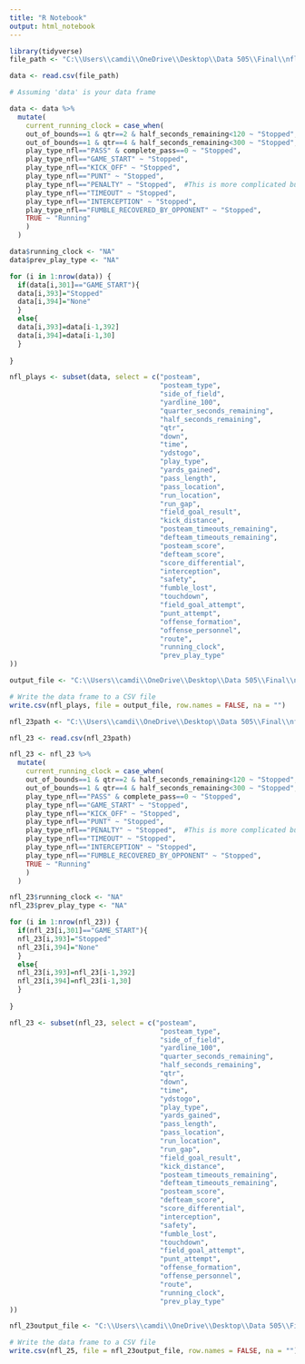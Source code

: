 ---
title: "R Notebook"
output: html_notebook
---

```{r}
library(tidyverse)
file_path <- "C:\\Users\\camdi\\OneDrive\\Desktop\\Data 505\\Final\\nfl_years.csv"

data <- read.csv(file_path)
```

```{r}
# Assuming 'data' is your data frame

data <- data %>% 
  mutate(
    current_running_clock = case_when(
    out_of_bounds==1 & qtr==2 & half_seconds_remaining<120 ~ "Stopped",
    out_of_bounds==1 & qtr==4 & half_seconds_remaining<300 ~ "Stopped",
    play_type_nfl=="PASS" & complete_pass==0 ~ "Stopped",
    play_type_nfl=="GAME_START" ~ "Stopped",
    play_type_nfl=="KICK_OFF" ~ "Stopped",
    play_type_nfl=="PUNT" ~ "Stopped",
    play_type_nfl=="PENALTY" ~ "Stopped",  #This is more complicated but this is fine for now
    play_type_nfl=="TIMEOUT" ~ "Stopped",
    play_type_nfl=="INTERCEPTION" ~ "Stopped",
    play_type_nfl=="FUMBLE_RECOVERED_BY_OPPONENT" ~ "Stopped",
    TRUE ~ "Running"  
    )
  )

data$running_clock <- "NA"
data$prev_play_type <- "NA"

for (i in 1:nrow(data)) {
  if(data[i,301]=="GAME_START"){
  data[i,393]="Stopped"
  data[i,394]="None"
  }
  else{
  data[i,393]=data[i-1,392]
  data[i,394]=data[i-1,30]
  }
  
} 

nfl_plays <- subset(data, select = c("posteam",
                                     "posteam_type",
                                     "side_of_field",
                                     "yardline_100",
                                     "quarter_seconds_remaining",
                                     "half_seconds_remaining",
                                     "qtr",
                                     "down",
                                     "time",
                                     "ydstogo",
                                     "play_type",
                                     "yards_gained",
                                     "pass_length",
                                     "pass_location",
                                     "run_location",
                                     "run_gap",
                                     "field_goal_result",
                                     "kick_distance",
                                     "posteam_timeouts_remaining",
                                     "defteam_timeouts_remaining",
                                     "posteam_score",
                                     "defteam_score",
                                     "score_differential",
                                     "interception",
                                     "safety",  
                                     "fumble_lost",
                                     "touchdown",
                                     "field_goal_attempt",
                                     "punt_attempt",
                                     "offense_formation",
                                     "offense_personnel",
                                     "route",
                                     "running_clock",
                                     "prev_play_type"
))
```

```{r}
output_file <- "C:\\Users\\camdi\\OneDrive\\Desktop\\Data 505\\Final\\nfl_plays.csv"

# Write the data frame to a CSV file
write.csv(nfl_plays, file = output_file, row.names = FALSE, na = "")
```

```{r}
nfl_23path <- "C:\\Users\\camdi\\OneDrive\\Desktop\\Data 505\\Final\\nfl_23.csv"

nfl_23 <- read.csv(nfl_23path)
```

```{r}

nfl_23 <- nfl_23 %>% 
  mutate(
    current_running_clock = case_when(
    out_of_bounds==1 & qtr==2 & half_seconds_remaining<120 ~ "Stopped",
    out_of_bounds==1 & qtr==4 & half_seconds_remaining<300 ~ "Stopped",
    play_type_nfl=="PASS" & complete_pass==0 ~ "Stopped",
    play_type_nfl=="GAME_START" ~ "Stopped",
    play_type_nfl=="KICK_OFF" ~ "Stopped",
    play_type_nfl=="PUNT" ~ "Stopped",
    play_type_nfl=="PENALTY" ~ "Stopped",  #This is more complicated but this is fine for now
    play_type_nfl=="TIMEOUT" ~ "Stopped",
    play_type_nfl=="INTERCEPTION" ~ "Stopped",
    play_type_nfl=="FUMBLE_RECOVERED_BY_OPPONENT" ~ "Stopped",
    TRUE ~ "Running"  
    )
  )

nfl_23$running_clock <- "NA"
nfl_23$prev_play_type <- "NA"

for (i in 1:nrow(nfl_23)) {
  if(nfl_23[i,301]=="GAME_START"){
  nfl_23[i,393]="Stopped"
  nfl_23[i,394]="None"
  }
  else{
  nfl_23[i,393]=nfl_23[i-1,392]
  nfl_23[i,394]=nfl_23[i-1,30]
  }
  
} 

nfl_23 <- subset(nfl_23, select = c("posteam",
                                     "posteam_type",
                                     "side_of_field",
                                     "yardline_100",
                                     "quarter_seconds_remaining",
                                     "half_seconds_remaining",
                                     "qtr",
                                     "down",
                                     "time",
                                     "ydstogo",
                                     "play_type",
                                     "yards_gained",
                                     "pass_length",
                                     "pass_location",
                                     "run_location",
                                     "run_gap",
                                     "field_goal_result",
                                     "kick_distance",
                                     "posteam_timeouts_remaining",
                                     "defteam_timeouts_remaining",
                                     "posteam_score",
                                     "defteam_score",
                                     "score_differential",
                                     "interception",
                                     "safety",  
                                     "fumble_lost",
                                     "touchdown",
                                     "field_goal_attempt",
                                     "punt_attempt",
                                     "offense_formation",
                                     "offense_personnel",
                                     "route",
                                     "running_clock",
                                     "prev_play_type"
))
```

```{r}
nfl_23output_file <- "C:\\Users\\camdi\\OneDrive\\Desktop\\Data 505\\Final\\nfl_23_plays.csv"

# Write the data frame to a CSV file
write.csv(nfl_25, file = nfl_23output_file, row.names = FALSE, na = "")
```

